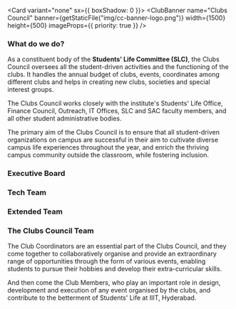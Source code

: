 

<Card variant="none" sx={{ boxShadow: 0 }}>
  <ClubBanner
    name="Clubs Council"
    banner={getStaticFile("img/cc-banner-logo.png")}
    width={1500}
    height={500}
    imageProps={{ priority: true }}
  />
</Card>

### What do we do?
As a constituent body of the **Students' Life Committee (SLC)**, the Clubs Council oversees all the student-driven activities and the functioning of the clubs. It handles the annual budget of clubs, events, coordinates among different clubs and helps in creating new clubs, societies and special interest groups.

The Clubs Council works closely with the institute's Students' Life Office, Finance Council, Outreach, IT Offices, SLC and SAC faculty members, and all other student administrative bodies.

The primary aim of the Clubs Council is to ensure that all student-driven organizations on campus are successful in their aim to cultivate diverse campus life experiences throughout the year, and enrich the thriving campus community outside the classroom, while fostering inclusion.

### Executive Board
<LocalUsersGrid users={props.ccMembers} />

### Tech Team
<LocalUsersGrid users={props.techMembers} />

### Extended Team
<LocalUsersGrid users={props.extendedMembers} />

### The Clubs Council Team
The Club Coordinators are an essential part of the Clubs Council, and they come together to collaboratively organise and provide an extraordinary range of opportunities through the form of various events, enabling students to pursue their hobbies and develop their extra-curricular skills.

And then come the Club Members, who play an important role in design, development and execution of any event organised by the clubs, and contribute to the betterment of Students' Life at IIIT, Hyderabad.
